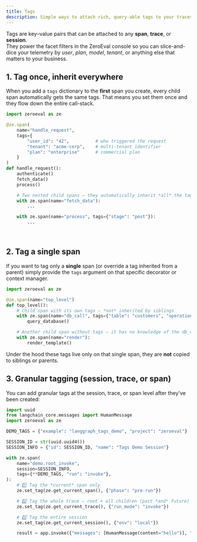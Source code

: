 ```yaml
---
title: Tags
description: Simple ways to attach rich, query-able tags to your traces.
---
```


Tags are key–value pairs that can be attached to any **span**, **trace**, or **session**.  
They power the facet filters in the ZeroEval console so you can slice-and-dice your telemetry by *user*, *plan*, *model*, *tenant*, or anything else that matters to your business.

## 1. Tag once, inherit everywhere

When you add a `tags` dictionary to the **first** span you create, every child span automatically gets the same tags.  That means you set them once and they flow down the entire call-stack.

```python
import zeroeval as ze

@ze.span(
    name="handle_request",
    tags={
        "user_id": "42",          # who triggered the request
        "tenant": "acme-corp",    # multi-tenant identifier
        "plan": "enterprise"      # commercial plan
    }
)
def handle_request():
    authenticate()
    fetch_data()
    process()

    # Two nested child spans – they automatically inherit *all* the tags
    with ze.span(name="fetch_data"):
        ...

    with ze.span(name="process", tags={"stage": "post"}):
        ...
```

<br/>

## 2. Tag a single span

If you want to tag only a **single** span (or override a tag inherited from a parent) simply provide the `tags` argument on that specific decorator or context manager.

```python
import zeroeval as ze

@ze.span(name="top_level")
def top_level():
    # Child span with its own tags – *not* inherited by siblings
    with ze.span(name="db_call", tags={"table": "customers", "operation": "SELECT"}):
        query_database()

    # Another child span without tags – it has no knowledge of the db_call tags
    with ze.span(name="render"):
        render_template()
```

Under the hood these tags live only on that single span, they are **not** copied to siblings or parents.

## 3. Granular tagging (session, trace, or span)

You can add granular tags at the session, trace, or span level after they've been created:

```python
import uuid
from langchain_core.messages import HumanMessage
import zeroeval as ze

DEMO_TAGS = {"example": "langgraph_tags_demo", "project": "zeroeval"}

SESSION_ID = str(uuid.uuid4())
SESSION_INFO = {"id": SESSION_ID, "name": "Tags Demo Session"}

with ze.span(
    name="demo.root_invoke",
    session=SESSION_INFO,
    tags={**DEMO_TAGS, "run": "invoke"},
):
    # 1️⃣ Tag the *current* span only
    ze.set_tag(ze.get_current_span(), {"phase": "pre-run"})

    # 2️⃣ Tag the whole trace – root + all children (past *and* future)
    ze.set_tag(ze.get_current_trace(), {"run_mode": "invoke"})

    # 3️⃣ Tag the entire session
    ze.set_tag(ze.get_current_session(), {"env": "local"})

    result = app.invoke({"messages": [HumanMessage(content="hello")], "count": 0})
```

